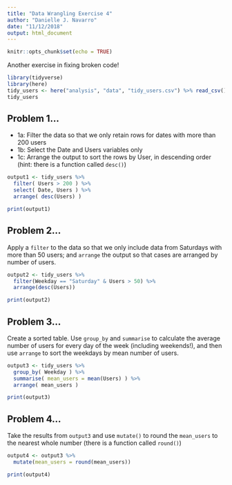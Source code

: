 ```yaml
---
title: "Data Wrangling Exercise 4"
author: "Danielle J. Navarro"
date: "11/12/2018"
output: html_document
---
```


```r
knitr::opts_chunk$set(echo = TRUE)
```

Another exercise in fixing broken code!

```r
library(tidyverse)
library(here)
tidy_users <- here("analysis", "data", "tidy_users.csv") %>% read_csv()
tidy_users
```

## Problem 1... 

- 1a: Filter the data so that we only retain rows for dates with more than 200 users
- 1b: Select the Date and Users variables only
- 1c: Arrange the output to sort the rows by User, in descending order (hint: there is a function called `desc()`)

```r
output1 <- tidy_users %>% 
  filter( Users > 200 ) %>% 
  select( Date, Users ) %>%
  arrange( desc(Users) )

print(output1)
```

## Problem 2...

Apply a `filter` to the data so that we only include data from Saturdays with more than 50 users; and `arrange` the output so that cases are arranged by number of users.

```r
output2 <- tidy_users %>% 
  filter(Weekday == "Saturday" & Users > 50) %>%
  arrange(desc(Users))

print(output2)
```


## Problem 3...

Create a sorted table. Use `group_by` and `summarise` to calculate the average number of users for every day of the week (including weekends!), and then use `arrange` to sort the weekdays by mean number of users. 

```r
output3 <- tidy_users %>%
  group_by( Weekday ) %>%
  summarise( mean_users = mean(Users) ) %>% 
  arrange( mean_users )

print(output3)
```

## Problem 4...

Take the results from `output3` and use `mutate()` to round the `mean_users` to the nearest whole number (there is a function called `round()`) 

```r
output4 <- output3 %>%
  mutate(mean_users = round(mean_users))

print(output4)
```




